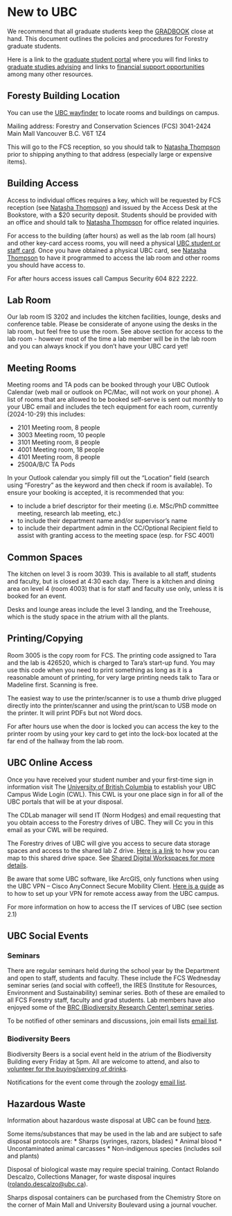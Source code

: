 # New to UBC {-#newtoubc}

We recommend that all graduate students keep the [GRADBOOK](https://forestry.ubc.ca/files/2023/09/Forestry-Gradbook.pdf) close at hand. This document outlines the policies and procedures for Forestry graduate students.

Here is a link to the [graduate student portal](https://forestry.ubc.ca/students/graduate-student-portal/) where you will find links to [graduate studies advising](https://forestry.ubc.ca/students/graduate-student-portal/graduate-student-advising/) and links to [financial support opportunities](https://forestry.ubc.ca/students/graduate-student-portal/financial-support/) among many other resources.

## Foresty Building Location {-#forestrybuildinglocale}

You can use the [UBC wayfinder](https://www.maps.ubc.ca/) to locate rooms and buildings on campus.

<need map of UBC here>

Mailing address: 
Forestry and Conservation Sciences (FCS)
3041-2424 Main Mall 
Vancouver
B.C. V6T 1Z4

This will go to the FCS reception, so you should talk to [Natasha Thompson](#contacts) prior to shipping anything to that address (especially large or expensive items).

## Building Access {-#buildingaccess}

Access to individual offices requires a key, which will be requested by FCS reception (see [Natasha Thompson](#contacts)) and issued by the Access Desk at the Bookstore, with a $20 security deposit. Students should be provided with an office and should talk to [Natasha Thompson](#contacts) for office related inquiries. 

For access to the building (after hours) as well as the lab room (all hours) and other key-card access rooms, you will need a physical [UBC student or staff card](https://ubccard.ubc.ca/). 
Once you have obtained a physical UBC card, see [Natasha Thompson](#contacts) to have it programmed to access the lab room and other rooms you should have access to. 

For after hours access issues call Campus Security 604 822 2222.

## Lab Room {-#labroom}

Our lab room IS 3202 and includes the kitchen facilities, lounge, desks and conference table. Please be considerate of anyone using the desks in the lab room, but feel free to use the room. See above section for access to the lab room - however most of the time a lab member will be in the lab room and you can always knock if you don't have your UBC card yet! 

## Meeting Rooms {-#meetingrooms}

Meeting rooms and TA pods can be booked through your UBC Outlook Calendar (web mail or outlook on PC/Mac, will not work on your phone). A list of rooms that are allowed to be booked self-serve is sent out monthly to your UBC email and includes the tech equipment for each room, currently (2024-10-29) this includes: 

- 2101 Meeting room, 8 people
- 3003 Meeting room, 10 people
- 3101 Meeting room, 8 people
- 4001 Meeting room, 18 people
- 4101 Meeting room, 8 people
- 2500A/B/C TA Pods

In your Outlook calendar you simply fill out the “Location” field (search using “Forestry” as the keyword and then check if room is available). To ensure your booking is accepted, it is recommended that you:

- to include a brief descriptor for their meeting (i.e. MSc/PhD committee meeting, research lab meeting, etc.)
- to include their department name and/or supervisor’s name
- to include their department admin in the CC/Optional Recipient field to assist with granting access to the meeting space (esp. for FSC 4001)

## Common Spaces {-#commonspaces}

The kitchen on level 3 is room 3039. This is available to all staff, students and faculty, but is closed at 4:30 each day. There is a kitchen and dining area on level 4 (room 4003) that is for staff and faculty use only, unless it is booked for an event. 

Desks and lounge areas include the level 3 landing, and the Treehouse, which is the study space in the atrium with all the plants.

## Printing/Copying {-#printing}

Room 3005 is the copy room for FCS. The printing code assigned to Tara and the lab is 426520, which is charged to Tara’s start-up fund. You may use this code when you need to print something as long as it is a reasonable amount of printing, for very large printing needs talk to Tara or Madeline first. Scanning is free. 

The easiest way to use the printer/scanner is to use a thumb drive plugged directly into the printer/scanner and using the print/scan to USB mode on the printer. It will print PDFs but not Word docs. 

For after hours use when the door is locked you can access the key to the printer room by using your key card to get into the lock-box located at the far end of the hallway from the lab room. 

## UBC Online Access {-#ubconlineaccess}

Once you have received your student number and your first-time sign in information visit The [University of British Columbia](https://activate.id.ubc.ca/iamweb/) to establish your UBC Campus Wide Login (CWL). This CWL is your one place sign in for all of the UBC portals that will be at your disposal. 

The CDLab manager will send IT (Norm Hodges) and email requesting that you obtain access to the Forestry drives of UBC. They will Cc you in this email as your CWL will be required. 

The Forestry drives of UBC will give you access to secure data storage spaces and access to the shared lab Z drive. [Here is a link](https://it.ubc.ca/services/web-servers-storage/home-drive-storage-service/mapping-or-mounting-your-home-drive-0) to how you can map to this shared drive space. See [Shared Digital Workspaces for more details](#shareddigital).

Be aware that some UBC software, like ArcGIS, only functions when using the UBC VPN – Cisco AnyConnect Secure Mobility Client. [Here is a guide](https://it.ubc.ca/services/email-voice-internet/myvpn/setup-documents) as to how to set up your VPN for remote access away from the UBC campus. 

For more information on how to access the IT services of UBC (see section 2.1)

## UBC Social Events {-#ubcsocial}

### Seminars {-#seminars}

There are regular seminars held during the school year by the Department and open to staff, students and faculty. These include the FCS Wednesday seminar series (and social with coffee!), the IRES (Institute for Resources, Environment and Sustainability) seminar series. Both of these are emailed to all FCS Forestry staff, faculty and grad students. Lab members have also enjoyed some of the [BRC (Biodiversity Research Center) seminar series](https://biodiversity.ubc.ca/events/biodiversity-research-seminar-series). 

To be notified of other seminars and discussions, join email lists [email list](#emaillists).

### Biodiversity Beers {-#biobeers}

Biodiversity Beers is a social event held in the atrium of the Biodiversity Building every Friday at 5pm. All are welcome to attend, and also to [volunteer for the buying/serving of drinks ](https://blogs.ubc.ca/biodiversitysocial/volunteer-information/).

Notifications for the event come through the zoology [email list](#emaillists).

## Hazardous Waste {-#hazerdouswaste}

Information about hazardous waste disposal at UBC can be found [here](https://srs.ubc.ca/environment/hazardous-waste-management/hazardous-waste-disposal-guide/#How%20does%20one%20access%20the%20chemical%20waste%20inventory%20system?).

Some items/substances that may be used in the lab and are subject to safe disposal protocols are:
* Sharps (syringes, razors, blades)
* Animal blood
* Uncontaminated animal carcasses
* Non-indigenous species (includes soil and plants)

Disposal of biological waste may require special training. Contact Rolando Descalzo, Collections Manager, for waste disposal inquires ([rolando.descalzo@ubc.ca](mailto:rolando.descalzo@ubc.ca)).

Sharps disposal containers can be purchased from the Chemistry Store on the corner of Main Mall and University Boulevard using a journal voucher.



